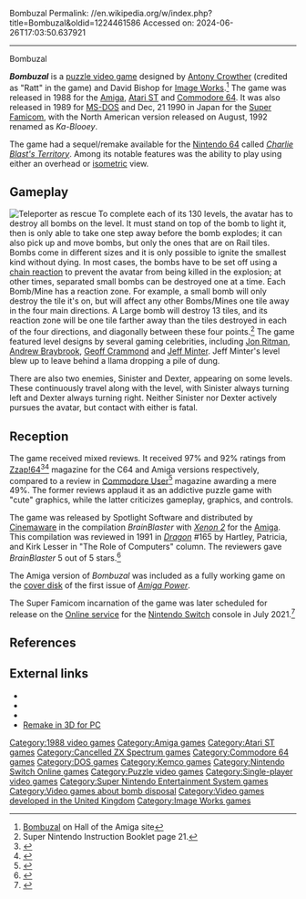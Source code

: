 Bombuzal
Permalink: //en.wikipedia.org/w/index.php?title=Bombuzal&oldid=1224461586
Accessed on: 2024-06-26T17:03:50.637921



------
Bombuzal
{{Short description|1988 video game}}
{{Redirect|Kablooey|the 2008 film|Kabluey}}
{{Infobox video game
| title=Bombuzal
| image = Bombuzal c64 box art.jpg
|caption = [[Commodore 64]] cover art
| developer=[[Image Works]]
| publisher=Image Works, [[Kemco]]
| designer=[[Antony Crowther]], David Bishop
| genre=[[Puzzle video game|Puzzle]]
| released=1988
| modes=[[Single-player video game|Single player]]
| platforms=[[Amiga]], [[Atari ST]], [[Commodore 64]], [[MS-DOS]], [[Super Nintendo Entertainment System|Super NES]]
}}

'''''Bombuzal''''' is a [[puzzle video game]] designed by [[Antony Crowther]] (credited as "Ratt" in the game) and David Bishop for [[Image Works]].<ref>[http://hol.abime.net/180 Bombuzal] on Hall of the Amiga site</ref> The game was released in 1988 for the [[Amiga]], [[Atari ST]] and [[Commodore 64]]. It was also released in 1989 for [[MS-DOS]] and Dec, 21 1990 in Japan for the [[Super Nintendo Entertainment System|Super Famicom]], with the North American version released on August, 1992 renamed as ''Ka-Blooey''.

The game had a sequel/remake available for the [[Nintendo 64]] called ''[[Charlie Blast's Territory]]''. Among its notable features was the ability to play using either an overhead or [[isometric projection|isometric]] view.

==Gameplay==
[[Image:Bombuzal Ingame.png|left|thumb|Teleporter as rescue]]
To complete each of its 130 levels, the avatar has to destroy all bombs on the level. It must stand on top of the bomb to light it, then is only able to take one step away before the bomb explodes; it can also pick up and move bombs, but only the ones that are on Rail tiles. Bombs come in different sizes and it is only possible to ignite the smallest kind without dying. In most cases, the bombs have to be set off using a [[chain reaction]] to prevent the avatar from being killed in the explosion; at other times, separated small bombs can be destroyed one at a time.
Each Bomb/Mine has a reaction zone. For example, a small bomb will only destroy the tile it's on, but will affect any other Bombs/Mines one tile away in the four main directions. A Large bomb will destroy 13 tiles, and its reaction zone will be one tile farther away than the tiles destroyed in each of the four directions, and diagonally between these four points.<ref>Super Nintendo Instruction Booklet page 21.</ref> The game featured level designs by several gaming celebrities, including [[Jon Ritman]], [[Andrew Braybrook]], [[Geoff Crammond]] and [[Jeff Minter]].  Jeff Minter's level blew up to leave behind a llama dropping a pile of dung.

There are also two enemies, Sinister and Dexter, appearing on some levels. These continuously travel along with the level, with Sinister always turning left and Dexter always turning right. Neither Sinister nor Dexter actively pursues the avatar, but contact with either is fatal.

==Reception==
{{Video game reviews
| Z64=97%<ref>Zzap!64 review, [[Newsfield Publications]], issue 44, page 18</ref>
|award1Pub = ''Zzap!64''
|award1 = Gold Medal
}}
The game received mixed reviews. It received 97% and 92% ratings from [[Zzap!64]]<ref>{{Citation|title=Bombuzal review|publisher=[[Zzap!64|Zzap]]|issue=44|pages=18–19|author1=Maff Evans |author2=Paul Glancey |author3=Kati Hamza |date=December 1988}}</ref><ref>{{Citation|title=Bombuzal review|publisher=[[Zzap!64|Zzap]]|issue=45|pages=103|author1=Gordon Houghton |author2=Kati Hamza |date=January 1989}}</ref> magazine for the C64 and Amiga versions respectively, compared to a review in [[Commodore User]]<ref>{{Citation|title=Bombuzal review|publisher=[[Commodore User]]|pages=26–27|author=Tony Dillon|date=November 1988}}</ref> magazine awarding a mere 49%. The former reviews applaud it as an addictive puzzle game with "cute" graphics, while the latter criticizes gameplay, graphics, and controls.

The game was released by Spotlight Software and distributed by [[Cinemaware]] in the compilation ''BrainBlaster'' with ''[[Xenon 2]]'' for the [[Amiga]]. This compilation was reviewed in 1991 in ''[[Dragon (magazine)|Dragon]]'' #165 by Hartley, Patricia, and Kirk Lesser in "The Role of Computers" column. The reviewers gave ''BrainBlaster'' 5 out of 5 stars.<ref name="Dragon165">{{Citation
|title=The Role of Computers
|last1=Lesser|last2=Lesser|last3=Lesser|first1=Hartley|first2=Patricia|first3=Kirk
|journal=Dragon
|issue=165
|date=January 1991
|pages=47–55
|postscript=.}}</ref>

The Amiga version of ''Bombuzal'' was included as a fully working game on the [[Covermount|cover disk]] of the first issue of ''[[Amiga Power]]''.

The Super Famicom incarnation of the game was later scheduled for release on the [[Nintendo Switch Online|Online service]] for the [[Nintendo Switch]] console in July 2021.<ref>{{Cite web|url=https://www.eurogamer.net/articles/2021-07-21-nintendo-switch-onlines-next-three-snes-games-revealed|title = Nintendo Switch Online's next three SNES games revealed| website=[[Eurogamer]] |date = 28 July 2021}}</ref>

==References==
<references/>

==External links==
*{{abime|id=180}}
*{{moby game|id=/bombuzal|name=''Bombuzal''}}
*{{lemon64 game|id=337}}
*[http://www.m3dr.com/projects/bombzuka/index.html Remake in 3D for PC]

[[Category:1988 video games]]
[[Category:Amiga games]]
[[Category:Atari ST games]]
[[Category:Cancelled ZX Spectrum games]]
[[Category:Commodore 64 games]]
[[Category:DOS games]]
[[Category:Kemco games]]
[[Category:Nintendo Switch Online games]]
[[Category:Puzzle video games]]
[[Category:Single-player video games]]
[[Category:Super Nintendo Entertainment System games]]
[[Category:Video games about bomb disposal]]
[[Category:Video games developed in the United Kingdom]]
[[Category:Image Works games]]